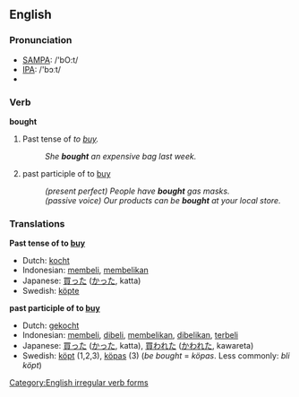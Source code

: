 ==English==

=== Pronunciation ===
*[[w:SAMPA|SAMPA]]: /'bO:t/
*[[w:IPA|IPA]]: /'bɔːt/
*{{audio|en-us-bought.ogg|Audio (US)}}

=== Verb ===
'''bought'''
# Past tense of ''to [[buy]].''
#:''She '''bought''' an expensive bag last week.''
# past participle of to [[buy]]
#:''(present perfect) People have '''bought''' gas masks.''
#:''(passive voice) Our products can be '''bought''' at your local store.''

=== Translations ===

'''Past tense of to [[buy]]'''
*Dutch: [[kocht]]
*Indonesian: [[beli|membeli]], [[beli|membelikan]]
*Japanese: [[買った]] ([[かった]], katta)
*Swedish: [[köpte]]

'''past participle of to [[buy]]'''
*Dutch: [[gekocht]]
*Indonesian: [[beli|membeli]], [[beli|dibeli]], [[beli|membelikan]], [[beli|dibelikan]], [[beli|terbeli]]
*Japanese: [[買った]] ([[かった]], katta),  [[買われた]] ([[かわれた]], kawareta)
*Swedish: [[köpt]] (1,2,3), [[köpas]] (3) (''be bought'' = ''köpas''. Less commonly: ''bli köpt'')

[[Category:English irregular verb forms]]